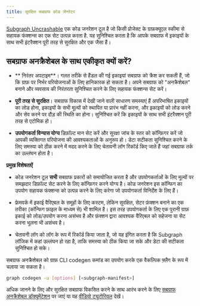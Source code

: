 ```yaml
---
title: सुरक्षित सबग्राफ कोड जेनरेटर
---
```


[Subgraph Uncrashable](https://float-capital.github.io/float-subgraph-uncrashable/) एक कोड जनरेशन टूल है जो किसी प्रोजेक्ट के ग्राफ़क्यूएल स्कीमा से सहायक फंक्शन्स का एक सेट उत्पन्न करता है. यह सुनिश्चित करता है कि आपके सबग्राफ में इकाइयों के साथ सभी इंटरैक्शन पूरी तरह से सुरक्षित और एक जैसा हैं।

## सबग्राफ अनक्रैशेबल के साथ एकीकृत क्यों करें?

- ** निरंतर अपटाइम**। गलत तरीके से हैंडल की गई इकाइयां सबग्राफ को क्रैश कर सकती हैं, जो कि ग्राफ़ पर निर्भर परियोजनाओं के लिए हानिकारक हो सकता है। अपने सबग्राफ को "अनक्रैशेबल" बनाने और व्यवसाय की निरंतरता सुनिश्चित करने के लिए सहायक फंक्शन्स सेट करें।

- **पूरी तरह से सुरक्षित**। सबग्राफ विकास में देखी जाने वाली साधारण समस्याएं हैं अपरिभाषित इकाइयों का लोड होना, इकाइयों के सभी मूल्यों को स्थापित या प्रारंभ नहीं करना, और इकाइयों को लोड करने और सेव करने पर दौड़ की स्थिति का होना। सुनिश्चित करें कि इकाइयों के साथ सभी इंटरैक्शन पूरी तरह से एटोमिक हो।

- **उपयोगकर्ता विन्यास योग्य** डिफ़ॉल्ट मान सेट करें और सुरक्षा जांच के स्तर को कॉन्फ़िगर करें जो आपकी व्यक्तिगत परियोजना की आवश्यकताओं के अनुरूप हो। डेटा सटीकता सुनिश्चित करने के लिए समस्या को ठीक करने में मदद करने के लिए चेतावनी लॉग रिकॉर्ड किए जाते हैं जहां सबग्राफ तर्क का उल्लंघन होता है।

**प्रमुख विशेषताऐं**

- कोड जनरेशन टूल **सभी** सबग्राफ प्रकारों को समायोजित करता है और उपयोगकर्ताओं के लिए मूल्यों पर समझदार डिफ़ॉल्ट सेट करने के लिए कॉन्फ़िगर करने योग्य है। कोड जनरेशन इस कॉन्फिग का उपयोग सहायक फंक्शन्स को उत्पन्न करने के लिए करेगा जो उपयोगकर्ता विनिर्देश के लिए हैं।

- फ्रेमवर्क में इकाई वैरिएबल के समूहों के लिए कस्टम, लेकिन सुरक्षित, सेटर फ़ंक्शन बनाने का एक तरीका (कॉन्फिग फ़ाइल के माध्यम से) भी शामिल है। इस तरह उपयोगकर्ता के लिए एक पुरानी ग्राफ़ इकाई को लोड/उपयोग करना असंभव है और फ़ंक्शन द्वारा आवश्यक वैरिएबल को सहेजना या सेट करना भूलना भी असंभव है।

- चेतावनी लॉग को लॉग के रूप में रिकॉर्ड किया जाता है, जो यह इंगित करता है कि Subgraph लॉजिक में कहां उल्लंघन हो रहा है, ताकि समस्या को ठीक किया जा सके और डेटा की सटीकता सुनिश्चित हो सके।

सबग्राफ अनक्रैशेबल को ग्राफ़ CLI codegen कमांड का उपयोग करके एक वैकल्पिक फ़्लैग के रूप में चलाया जा सकता है।

```sh
graph codegen -u [options] [<subgraph-manifest>]
```

अधिक जानने के लिए और सुरक्षित सबग्राफ विकसित करने के साथ आरंभ करने के लिए [सबग्राफ अनक्रैशेबल डॉक्यूमेंटेशन](https://float-capital.github.io/float-subgraph-uncrashable/docs/) पर जाएं या यह [वीडियो ट्यूटोरियल](https://float-capital.github.io/float-subgraph-uncrashable/docs/tutorial) देखें।
